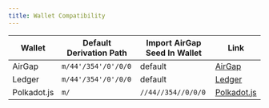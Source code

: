 ```yaml
---
title: Wallet Compatibility
---
```



<WalletCompatibilityIntro />

| Wallet      | Default Derivation Path | Import AirGap Seed In Wallet | Link                                         |
| ----------- | ----------------------- | ---------------------------- | -------------------------------------------- |
| AirGap      | `m/44'/354'/0'/0/0`     | default                      | [AirGap](https://airgap.it)                  |
| Ledger      | `m/44'/354'/0'/0/0`     | default                      | [Ledger](https://www.ledger.com/)            |
| Polkadot.js | `m/`                    | `//44//354//0/0/0`           | [Polkadot.js](https://polkadot.js.org/apps/) |
